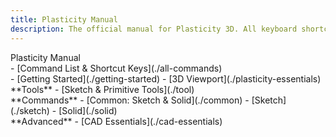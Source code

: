 ```yaml
---
title: Plasticity Manual
description: The official manual for Plasticity 3D. All keyboard shortcuts. Updated daily!
---
```


<div style={{margin: '2em 0'}}>
    <span style={{fontSize: '2em'}}><span style={{fontWeight: 800}}>Plasticity&nbsp;</span>Manual</span>
</div>

<div className={styles.container}>
    <div>
    - [Command List & Shortcut Keys](./all-commands)
    </div>
    <div>
    - [Getting Started](./getting-started)
    - [3D Viewport](./plasticity-essentials)
    </div>
    <div>
    **Tools**
    - [Sketch & Primitive Tools](./tool)
    </div>
    <div>
    **Commands**
    - [Common: Sketch & Solid](./common)
    - [Sketch](./sketch)
    - [Solid](./solid)
    </div>
    <div>
    **Advanced**
    - [CAD Essentials](./cad-essentials)
    </div>
</div>